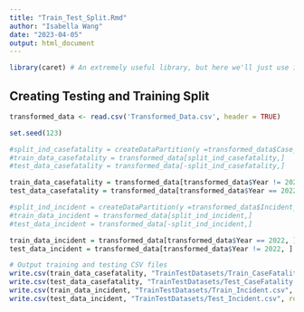 ```yaml
---
title: "Train_Test_Split.Rmd"
author: "Isabella Wang"
date: "2023-04-05"
output: html_document
---
```


```r
library(caret) # An extremely useful library, but here we'll just use it for splitting
```

## Creating Testing and Training Split
```r
transformed_data <- read.csv('Transformed_Data.csv', header = TRUE)
```

```r
set.seed(123)

#split_ind_casefatality = createDataPartition(y =transformed_data$Case_Fatality_Ratio, p = .8, times = 1, list = F)
#train_data_casefatality = transformed_data[split_ind_casefatality,]
#test_data_casefatality = transformed_data[-split_ind_casefatality,]

train_data_casefatality = transformed_data[transformed_data$Year != 2022, ]
test_data_casefatality = transformed_data[transformed_data$Year == 2022, ]

#split_ind_incident = createDataPartition(y =transformed_data$Incident_Rate, p = .8, times = 1, list = F)
#train_data_incident = transformed_data[split_ind_incident,]
#test_data_incident = transformed_data[-split_ind_incident,]

train_data_incident = transformed_data[transformed_data$Year == 2022, ]
test_data_incident = transformed_data[transformed_data$Year != 2022, ]
```

```r
# Output training and testing CSV files
write.csv(train_data_casefatality, "TrainTestDatasets/Train_CaseFatality.csv", row.names=FALSE)
write.csv(test_data_casefatality, "TrainTestDatasets/Test_CaseFatality.csv", row.names=FALSE)
write.csv(train_data_incident, "TrainTestDatasets/Train_Incident.csv", row.names=FALSE)
write.csv(test_data_incident, "TrainTestDatasets/Test_Incident.csv", row.names=FALSE)
```
